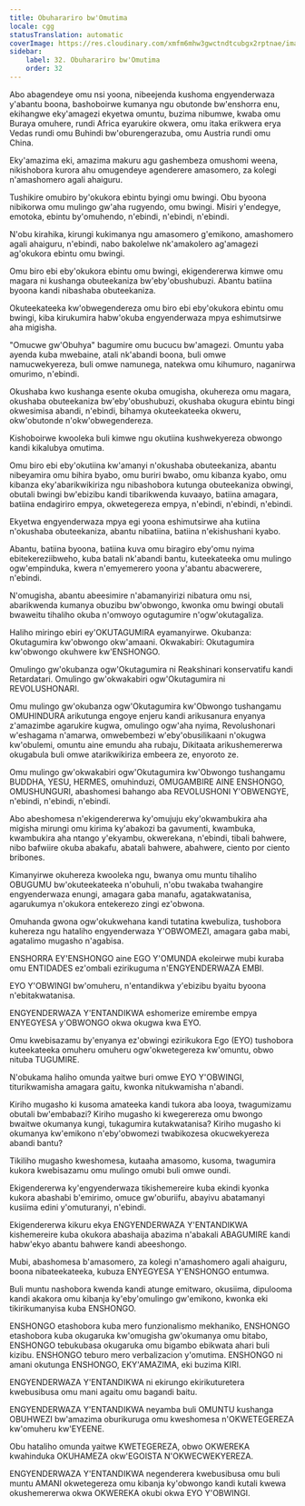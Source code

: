 ```yaml
---
title: Obuharariro bw'Omutima
locale: cgg
statusTranslation: automatic
coverImage: https://res.cloudinary.com/xmfm6mhw3gwctndtcubgx2rptnae/image/upload/v1740337243/small_cover_educacion_fundamental_a051170f1c.webp
sidebar:
    label: 32. Obuharariro bw'Omutima
    order: 32
---
```

Abo abagendeye omu nsi yoona, nibeejenda kushoma engyenderwaza y'abantu boona, bashoboirwe kumanya ngu obutonde bw'enshorra enu, ekihangwe eky'amagezi ekyetwa omuntu, buzima nibumwe, kwaba omu Buraya omuhere, rundi Africa eyarukire okwera, omu itaka erikwera erya Vedas rundi omu Buhindi bw'oburengerazuba, omu Austria rundi omu China.

Eky'amazima eki, amazima makuru agu gashembeza omushomi weena, nikishobora kurora ahu omugendeye agenderere amasomero, za kolegi n'amashomero agali ahaiguru.

Tushikire omubiro by'okukora ebintu byingi omu bwingi. Obu byoona nibikorwa omu mulingo gw'aha rugyendo, omu bwingi. Misiri y'endegye, emotoka, ebintu by'omuhendo, n'ebindi, n'ebindi, n'ebindi.

N'obu kirahika, kirungi kukimanya ngu amasomero g'emikono, amashomero agali ahaiguru, n'ebindi, nabo bakolelwe nk'amakolero ag'amagezi ag'okukora ebintu omu bwingi.

Omu biro ebi eby'okukora ebintu omu bwingi, ekigendererwa kimwe omu magara ni kushanga obuteekaniza bw'eby'obushubuzi. Abantu batiina byoona kandi nibashaba obuteekaniza.

Okuteekateeka kw'obwegendereza omu biro ebi eby'okukora ebintu omu bwingi, kiba kirukumira habw'okuba engyenderwaza mpya eshimutsirwe aha migisha.

"Omucwe gw'Obuhya" bagumire omu bucucu bw'amagezi. Omuntu yaba ayenda kuba mwebaine, atali nk'abandi boona, buli omwe namucwekyereza, buli omwe namunega, natekwa omu kihumuro, naganirwa omurimo, n'ebindi.

Okushaba kwo kushanga esente okuba omugisha, okuhereza omu magara, okushaba obuteekaniza bw'eby'obushubuzi, okushaba okugura ebintu bingi okwesimisa abandi, n'ebindi, bihamya okuteekateeka okweru, okw'obutonde n'okw'obwegendereza.

Kishoboirwe kwooleka buli kimwe ngu okutiina kushwekyereza obwongo kandi kikalubya omutima.

Omu biro ebi eby'okutiina kw'amanyi n'okushaba obuteekaniza, abantu nibeyamira omu bihira byabo, omu buriri bwabo, omu kibanza kyabo, omu kibanza eky'abarikwikiriza ngu nibashobora kutunga obuteekaniza obwingi, obutali bwingi bw'ebizibu kandi tibarikwenda kuvaayo, batiina amagara, batiina endagiriro empya, okwetegereza empya, n'ebindi, n'ebindi, n'ebindi.

Ekyetwa engyenderwaza mpya egi yoona eshimutsirwe aha kutiina n'okushaba obuteekaniza, abantu nibatiina, batiina n'ekishushani kyabo.

Abantu, batiina byoona, batiina kuva omu biragiro eby'omu nyima ebitekereziibweho, kuba batali nk'abandi bantu, kuteekateeka omu mulingo ogw'empinduka, kwera n'emyemerero yoona y'abantu abacwerere, n'ebindi.

N'omugisha, abantu abeesimire n'abamanyirizi nibatura omu nsi, abarikwenda kumanya obuzibu bw'obwongo, kwonka omu bwingi obutali bwaweitu tihaliho okuba n'omwoyo ogutagumire n'ogw'okutagaliza.

Haliho miringo ebiri ey'OKUTAGUMIRA eyamanyirwe. Okubanza: Okutagumira kw'obwongo okw'amaani. Okwakabiri: Okutagumira kw'obwongo okuhwere kw'ENSHONGO.

Omulingo gw'okubanza ogw'Okutagumira ni Reakshinari konservatifu kandi Retardatari. Omulingo gw'okwakabiri ogw'Okutagumira ni REVOLUSHONARI.

Omu mulingo gw'okubanza ogw'Okutagumira kw'Obwongo tushangamu OMUHINDURA arikutunga engoye enjeru kandi arikusanura enyanya z'amazimbe agarukire kugwa, omulingo ogw'aha nyima, Revolushonari w'eshagama n'amarwa, omwebembezi w'eby'obusilikaani n'okugwa kw'obulemi, omuntu aine emundu aha rubaju, Dikitaata arikushemererwa okugabula buli omwe atarikwikiriza embeera ze, enyoroto ze.

Omu mulingo gw'okwakabiri ogw'Okutagumira kw'Obwongo tushangamu BUDDHA, YESU, HERMES, omuhinduzi, OMUGAMBIRE AINE ENSHONGO, OMUSHUNGURI, abashomesi bahango aba REVOLUSHONI Y'OBWENGYE, n'ebindi, n'ebindi, n'ebindi.

Abo abeshomesa n'ekigendererwa ky'omujuju eky'okwambukira aha migisha mirungi omu kirima ky'abakozi ba gavumenti, kwambuka, kwambukira aha ntango y'ekyambu, okwerekana, n'ebindi, tibali bahwere, nibo bafwiire okuba abakafu, abatali bahwere, abahwere, ciento por ciento bribones.

Kimanyirwe okuhereza kwooleka ngu, bwanya omu muntu tihaliho OBUGUMU bw'okuteekateeka n'obuhuli, n'obu twakaba twahangire engyenderwaza enungi, amagara gaba manafu, agatakwatanisa, agarukumya n'okukora entekerezo zingi ez'obwona.

Omuhanda gwona ogw'okukwehana kandi tutatina kwebuliza, tushobora kuhereza ngu hataliho engyenderwaza Y'OBWOMEZI, amagara gaba mabi, agatalimo mugasho n'agabisa.

ENSHORRA EY'ENSHONGO aine EGO Y'OMUNDA ekoleirwe mubi kuraba omu ENTIDADES ez'ombali ezirikuguma n'ENGYENDERWAZA EMBI.

EYO Y'OBWINGI bw'omuheru, n'entandikwa y'ebizibu byaitu byoona n'ebitakwatanisa.

ENGYENDERWAZA Y'ENTANDIKWA eshomerize emirembe empya ENYEGYESA y'OBWONGO okwa okugwa kwa EYO.

Omu kwebisazamu by'enyanya ez'obwingi ezirikukora Ego (EYO) tushobora kuteekateeka omuheru omuheru ogw'okwetegereza kw'omuntu, obwo nituba TUGUMIRE.

N'obukama haliho omunda yaitwe buri omwe EYO Y'OBWINGI, titurikwamisha amagara gaitu, kwonka nitukwamisha n'abandi.

Kiriho mugasho ki kusoma amateeka kandi tukora aba looya, twagumizamu obutali bw'embabazi? Kiriho mugasho ki kwegerereza omu bwongo bwaitwe okumanya kungi, tukagumira kutakwatanisa? Kiriho mugasho ki okumanya kw'emikono n'eby'obwomezi twabikozesa okucwekyereza abandi bantu?

Tikiliho mugasho kweshomesa, kutaaha amasomo, kusoma, twagumira kukora kwebisazamu omu mulingo omubi buli omwe oundi.

Ekigendererwa ky'engyenderwaza tikishemereire kuba ekindi kyonka kukora abashabi b'emirimo, omuce gw'oburiifu, abayivu abatamanyi kusiima edini y'omuturanyi, n'ebindi.

Ekigendererwa kikuru ekya ENGYENDERWAZA Y'ENTANDIKWA kishemereire kuba okukora abashaija abazima n'abakali ABAGUMIRE kandi habw'ekyo abantu bahwere kandi abeeshongo.

Mubi, abashomesa b'amasomero, za kolegi n'amashomero agali ahaiguru, boona nibateekateeka, kubuza ENYEGYESA Y'ENSHONGO entumwa.

Buli muntu nashobora kwenda kandi atunge emitwaro, okusiima, dipulooma kandi akakora omu kibanja ky'eby'omulingo gw'emikono, kwonka eki tikirikumanyisa kuba ENSHONGO.

ENSHONGO etashobora kuba mero funzionalismo mekhaniko, ENSHONGO etashobora kuba okugaruka kw'omugisha gw'okumanya omu bitabo, ENSHONGO tebukubasa okugaruka omu bigambo ebikwata ahari buli kizibu. ENSHONGO teburo mero verbalizacion y'omutima. ENSHONGO ni amani okutunga ENSHONGO, EKY'AMAZIMA, eki buzima KIRI.

ENGYENDERWAZA Y'ENTANDIKWA ni ekirungo ekirikuturetera kwebusibusa omu mani agaitu omu bagandi baitu.

ENGYENDERWAZA Y'ENTANDIKWA neyamba buli OMUNTU kushanga OBUHWEZI bw'amazima oburikuruga omu kweshomesa n'OKWETEGEREZA kw'omuheru kw'EYEENE.

Obu hataliho omunda yaitwe KWETEGEREZA, obwo OKWEREKA kwahinduka OKUHAMEZA okw'EGOISTA N'OKWECWEKYEREZA.

ENGYENDERWAZA Y'ENTANDIKWA negenderera kwebusibusa omu buli muntu AMANI okwetegereza omu kibanja ky'obwongo kandi kutali kwewa okushemererwa okwa OKWEREKA okubi okwa EYO Y'OBWINGI.

